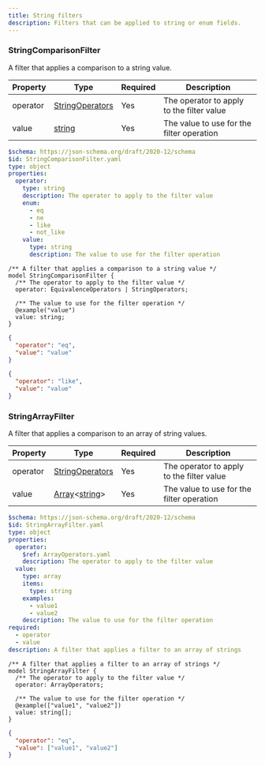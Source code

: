 ```yaml
---
title: String filters
description: Filters that can be applied to string or enum fields.
---
```



### StringComparisonFilter

A filter that applies a comparison to a string value.

<Tabs>
  <TabItem label="Table">

| Property | Type                                                                              | Required | Description                               |
| -------- | --------------------------------------------------------------------------------- | -------- | ----------------------------------------- |
| operator | [StringOperators](/protocol/filters/base#stringoperators) | Yes      | The operator to apply to the filter value |
| value    | [string](/protocol/types/string#string)                   | Yes      | The value to use for the filter operation |

  </TabItem>

  <TabItem label="JSON Schema">

```yaml
$schema: https://json-schema.org/draft/2020-12/schema
$id: StringComparisonFilter.yaml
type: object
properties:
  operator:
    type: string
    description: The operator to apply to the filter value
    enum:
      - eq
      - ne
      - like
      - not_like
    value:
      type: string
      description: The value to use for the filter operation
```

  </TabItem>

  <TabItem label="TypeSpec">

```typespec
/** A filter that applies a comparison to a string value */
model StringComparisonFilter {
  /** The operator to apply to the filter value */
  operator: EquivalenceOperators | StringOperators;

  /** The value to use for the filter operation */
  @example("value")
  value: string;
}
```

  </TabItem>

  <TabItem label="Example">

```json
{
  "operator": "eq",
  "value": "value"
}
```

```json
{
  "operator": "like",
  "value": "value"
}
```

  </TabItem>
</Tabs>

### StringArrayFilter

A filter that applies a comparison to an array of string values.

<Tabs>
  <TabItem label="Table">

| Property | Type                                                                                                                            | Required | Description                               |
| -------- | ------------------------------------------------------------------------------------------------------------------------------- | -------- | ----------------------------------------- |
| operator | [StringOperators](/protocol/filters/base#stringoperators)                                               | Yes      | The operator to apply to the filter value |
| value    | [Array](/protocol/types/other#array)\<[string](/protocol/types/string#string)\> | Yes      | The value to use for the filter operation |

  </TabItem>

  <TabItem label="JSON Schema">

```yaml
$schema: https://json-schema.org/draft/2020-12/schema
$id: StringArrayFilter.yaml
type: object
properties:
  operator:
    $ref: ArrayOperators.yaml
    description: The operator to apply to the filter value
  value:
    type: array
    items:
      type: string
    examples:
      - value1
      - value2
    description: The value to use for the filter operation
required:
  - operator
  - value
description: A filter that applies a filter to an array of strings
```

  </TabItem>

  <TabItem label="TypeSpec">

```typespec
/** A filter that applies a filter to an array of strings */
model StringArrayFilter {
  /** The operator to apply to the filter value */
  operator: ArrayOperators;

  /** The value to use for the filter operation */
  @example(["value1", "value2"])
  value: string[];
}
```

  </TabItem>

  <TabItem label="Example">

```json
{
  "operator": "eq",
  "value": ["value1", "value2"]
}
```

  </TabItem>
</Tabs>
